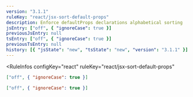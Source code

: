 ```yaml
---
version: "3.1.1"
ruleKey: "react/jsx-sort-default-props"
description: Enforce defaultProps declarations alphabetical sorting
jsEntry: ["off", { "ignoreCase": true }]
previousJsEntry: null
tsEntry: ["off", { "ignoreCase": true }]
previousTsEntry: null
history: [{ "jsState": "new", "tsState": "new", "version": "3.1.1" }]
---
```


<RuleInfos 
  configKey="react" 
  ruleKey="react/jsx-sort-default-props" 
>

```json
["off", { "ignoreCase": true }]
```

```json
["off", { "ignoreCase": true }]
```

</RuleInfos>
